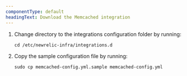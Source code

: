 ```yaml
---
componentType: default
headingText: Download the Memcached integration
---
```


1. Change directory to the integrations configuration folder by running:

   ```shell
   cd /etc/newrelic-infra/integrations.d
   ```

2. Copy the sample configuration file by running:

   ```shell
   sudo cp memcached-config.yml.sample memcached-config.yml
   ```
